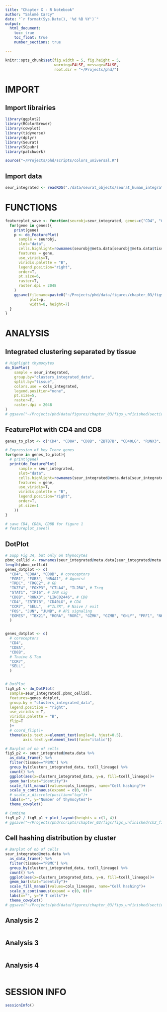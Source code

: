 ```yaml
---
title: "Chapter X - R Notebook"
author: "Salomé Carcy"
date: "`r format(Sys.Date(), '%d %B %Y')`"
output:
  html_document:
    toc: true
    toc_float: true
    number_sections: true

---
```


```r
knitr::opts_chunk$set(fig.width = 5, fig.height = 5,
                      warning=FALSE, message=FALSE,
                      root.dir = "~/Projects/phd/")
```


# IMPORT

## Import librairies
```r
library(ggplot2)
library(RColorBrewer)
library(cowplot)
library(tidyverse)
library(dplyr)
library(Seurat)
library(SCpubr)
library(patchwork)

source("~/Projects/phd/scripts/colors_universal.R")
```

## Import data
```r
seur_integrated <- readRDS("./data/seurat_objects/seurat_human_integrated_object_23_12_01.rds")
```




# FUNCTIONS
```r
featureplot_save <- function(seurobj=seur_integrated, genes=c("CD4", "CD8A", "CD8B")){
  for(gene in genes){
    print(gene)
    p <- do_FeaturePlot(
      sample = seurobj,
      slot="data",
      cells.highlight=rownames(seurobj@meta.data[seurobj@meta.data$tissue=="PBMC",]),
      features = gene,
      use_viridis=T,
      viridis.palette = "B",
      legend.position="right",
      order=T,
      pt.size=6,
      raster=T,
      raster.dpi = 2048
    )
    ggsave(filename=paste0("~/Projects/phd/data/figures/chapter_03/figs_unfinished/section1/ch3_fig1_", gene, ".pdf"),
           plot=p,
           width=8, height=7)
  }
}
```




# ANALYSIS

## Integrated clustering separated by tissue
```r
# Highlight thymocytes
do_DimPlot(
    sample = seur_integrated,
    group.by="clusters_integrated_data",
    split.by="tissue",
    colors.use = cols_integrated,
    legend.position="none",
    pt.size=5,
    raster=T,
    raster.dpi = 2048
)
# ggsave("~/Projects/phd/data/figures/chapter_03/figs_unfinished/section1/ch3_fig1_clusters_by_tissue.pdf", width=18, height=6)
```


## FeaturePlot with CD4 and CD8
```r
genes_to_plot <- c("CD4", "CD8A", "CD8B", "ZBTB7B", "CD40LG", "RUNX3", "LINC02446")

# Expression of key Tconv genes
for(gene in genes_to_plot){
  # print(gene)
  print(do_FeaturePlot(
      sample = seur_integrated,
      slot="data",
      cells.highlight=rownames(seur_integrated@meta.data[seur_integrated@meta.data$tissue=="PBMC",]),
      features = gene,
      use_viridis=T,
      viridis.palette = "B",
      legend.position="right",
      order=T,
      pt.size=1
    ))
}

# save CD4, CD8A, CD8B for figure 1
# featureplot_save()
```


## DotPlot
```r
# Supp Fig 3A, but only on thymocytes
pbmc_cellid <- rownames(seur_integrated@meta.data[seur_integrated@meta.data$tissue=="PBMC",])
length(pbmc_cellid)
genes_dotplot <- c(
  "CD4", "CD8A", "CD8B", # coreceptors
  "EGR1", "EGR3", "NR4A1", # Agonist
  "TRDC", "TRGC2", # GD
  "IKZF4", "FOXP3", "CTLA4", "IL2RA", # Treg
  "STAT1", "IFI6", # IFN sig
  "CD8B", "RUNX3", "LINC02446", # CD8
  "CD4", "ZBTB7B", "CD40LG", # CD4
  "CCR7", "SELL",  #"IL7R", # Naive / exit
  "FOS", "JUN", "JUNB", # AP1 signaling
  "EOMES", "TBX21", "RORA", "RORC", "GZMK", "GZMB", "GNLY", "PRF1", "NKG7", "KLRB1", "IFNG", "CCR6" # Effector
  )


genes_dotplot <- c(
  # coreceptors
  "CD4",
  "CD8A",
  "CD8B",
  # Tnaive & Tcm
  "CCR7",
  "SELL",
  )


# DotPlot
fig5_p1 <- do_DotPlot(
  sample=seur_integrated[,pbmc_cellid],
  features=genes_dotplot,
  group.by = "clusters_integrated_data",
  legend.position = "right",
  use_viridis = T,
  viridis.palette = "B",
  flip=T
  )+
  # coord_flip()+
  theme(axis.text.x=element_text(angle=0, hjust=0.5),
        axis.text.y=element_text(face="italic"))

# Barplot of nb of cells
fig5_p2 <- seur_integrated@meta.data %>%
  as_data_frame() %>%
  filter(tissue=="PBMC") %>%
  group_by(clusters_integrated_data, tcell_lineage) %>%
  count() %>%
  ggplot(aes(x=clusters_integrated_data, y=n, fill=tcell_lineage))+
  geom_bar(stat="identity")+
  scale_fill_manual(values=cols_lineages, name="Cell hashing")+
  scale_y_continuous(expand = c(0, 0))+
  # scale_x_discrete(position="top")+
  labs(x="", y="Number of thymocytes")+
  theme_cowplot()

# Combine
fig5_p2 / fig5_p1 + plot_layout(heights = c(1, 4))
# ggsave("~/Projects/phd/scripts/chapter_02/figs/figs_unfinished/ch2_fig5_markergenes.pdf", width=8, height=10)
```


## Cell hashing distribution by cluster
```r
# Barplot of nb of cells
seur_integrated@meta.data %>%
  as_data_frame() %>%
  filter(tissue=="PBMC") %>%
  group_by(clusters_integrated_data, tcell_lineage) %>%
  count() %>%
  ggplot(aes(x=clusters_integrated_data, y=n, fill=tcell_lineage))+
  geom_bar(stat="identity")+
  scale_fill_manual(values=cols_lineages, name="Cell hashing")+
  scale_y_continuous(expand = c(0, 0))+
  labs(x="", y="# T cells")+
  theme_cowplot()
# ggsave("~/Projects/phd/data/figures/chapter_03/figs_unfinished/section1/ch3_fig1_cellhashing_per_cluster.pdf", width=8, height=4)
```


## Analysis 2
```r

```

## Analysis 3
```r

```


## Analysis 4
```r

```




# SESSION INFO
```r
sessionInfo()
```


